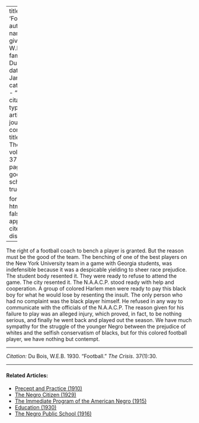 
---
title: 'Football'
author:
  - name:
      given: W.E.B.
      family: Du Bois
date: Jan. 1930
categories: 
  - ""
citation: 
  type: article-journal
  container-title: The Crisis
  volume: 37
  issue: 1
  page: 30
google-scholar: true

format:
  html:
    toc: false
    appendix-cite-as: display
---


The right of a football coach to bench a player is granted. But the reason must be the good of the team. The benching of one of the best players on the New York University team in a game with Georgia students, was indefensible because it was a despicable yielding to sheer race prejudice. The student body resented it. They were ready to refuse to attend the game. The city resented it. The N.A.A.C.P. stood ready with help and cooperation. A group of colored Harlem men were ready to pay this black boy for what he would lose by resenting the insult. The only person who had no complaint was the black player himself. He refused in any way to communicate with the officials of the N.A.A.C.P. The reason given for his failure to play was an alleged injury, which proved, in fact, to be nothing serious, and finally he went back and played out the season. We have much sympathy for the struggle of the younger Negro between the prejudice of whites and the selfish conservatism of blacks, but for this colored football player, we have nothing but contempt.

_____________
*Citation:* Du Bois, W.E.B. 1930. "Football." *The Crisis*. 37(1):30.

<!-- Similar articles start here -->
<div  class="clear-wrap"></div>
<hr>
#### Related Articles:

* [Precept and Practice (1910)](/Volumes/01/02/precept_and_practice.html)
* [The Negro Citizen (1929)](/Volumes/36/05/negro_citizen.html)
* [The Immediate Program of the  American Negro (1915)](/Volumes/09/06/immediate_program.html)
* [Education (1930)](/Volumes/37/02/education.html)
* [The Negro Public School (1916)](/Volumes/11/05/negro_public_school.html)

<!-- Similar articles end here -->